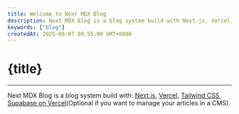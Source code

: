 ```yaml
---
title: Welcome to Next MDX Blog
description: Next MDX Blog is a blog system build with Next.js, Vercel, Tailwind CSS and Supabase(optional)
keywords: ["blog"]
createdAt: 2025-08-07 09:55:00 GMT+0800
---
```


# {title}

---

Next MDX Blog is a blog system build with: [Next.js](https://nextjs.org/), [Vercel](https://vercel.com/home), [Tailwind CSS](https://tailwindcss.com/), [Supabase on Vercel](https://vercel.com/docs/integrations)(Optional if you want to manage your articles in a CMS).